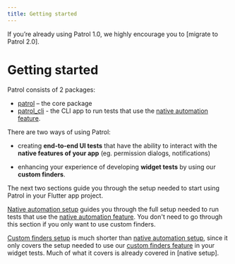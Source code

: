 ```yaml
---
title: Getting started
---
```


<Info>
  If you’re already using Patrol 1.0, we highly encourage you to [migrate to
  Patrol 2.0].
</Info>

# Getting started

Patrol consists of 2 packages:

- [patrol] – the core package
- [patrol_cli] - the CLI app to run tests that use the [native automation
  feature].

There are two ways of using Patrol:

- creating **end-to-end UI tests** that have the ability to interact with the
  **native features of your app** (eg. permission dialogs, notifications)

- enhancing your experience of developing **widget tests** by using our **custom
  finders**.

The next two sections guide you through the setup needed to start using Patrol
in your Flutter app project.

[Native automation setup] guides you through the full setup needed to run tests
that use the [native automation feature]. You don't need to go through this
section if you only want to use custom finders.

[Custom finders setup] is much shorter than [native automation setup], since it
only covers the setup needed to use our [custom finders feature] in your widget
tests. Much of what it covers is already covered in [native setup].

[patrol]: https://pub.dev/packages/patrol
[patrol_cli]: https://pub.dev/packages/patrol_cli
[custom finders setup]: /getting-started/custom_finders
[native automation setup]: /getting-started/native
[custom finders feature]: /finders/overview
[native automation feature]: /native/overview
[migrate to Patrol 2.0]: /v2#migration-guide
